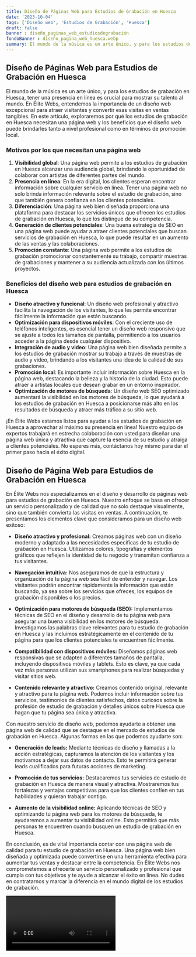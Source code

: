 ```yaml
---
title: Diseño de Páginas Web para Estudios de Grabación en Huesca
date: '2023-10-04'
tags: ['Diseño web', 'Estudios de Grabación', 'Huesca']
draft: false
banner : diseño_paginas_web_estudiosdegrabación
fondoBanner : diseño_pagina_web_huesca.webp
summary: El mundo de la música es un arte único, y para los estudios de grabación en Huesca, tener una presencia en línea es crucial para mostrar su talento al mundo. En Élite Webs, entendemos la importancia de un diseño web excepcional para atraer visitantes y convertir esas visitas en ventas tangibles. En este artículo, exploraremos por qué los estudios de grabación en Huesca necesitan una página web y los beneficios que el diseño web puede brindarles tanto a nivel profesional como en términos de promoción local.
---
```


## Diseño de Páginas Web para Estudios de Grabación en Huesca

El mundo de la música es un arte único, y para los estudios de grabación en Huesca, tener una presencia en línea es crucial para mostrar su talento al mundo. En Élite Webs, entendemos la importancia de un diseño web excepcional para atraer visitantes y convertir esas visitas en ventas tangibles. En este artículo, exploraremos por qué los estudios de grabación en Huesca necesitan una página web y los beneficios que el diseño web puede brindarles tanto a nivel profesional como en términos de promoción local.

### Motivos por los que necesitan una página web

1. **Visibilidad global**: Una página web permite a los estudios de grabación en Huesca alcanzar una audiencia global, brindando la oportunidad de colaborar con artistas de diferentes partes del mundo.
2. **Presencia en línea**: En la era digital, los clientes esperan encontrar información sobre cualquier servicio en línea. Tener una página web no solo brinda información relevante sobre el estudio de grabación, sino que también genera confianza en los clientes potenciales.
3. **Diferenciación**: Una página web bien diseñada proporciona una plataforma para destacar los servicios únicos que ofrecen los estudios de grabación en Huesca, lo que los distingue de su competencia.
4. **Generación de clientes potenciales**: Una buena estrategia de SEO en una página web puede ayudar a atraer clientes potenciales que buscan servicios de grabación en Huesca, lo que puede resultar en un aumento de las ventas y las colaboraciones.
5. **Promoción constante**: Una página web permite a los estudios de grabación promocionar constantemente su trabajo, compartir muestras de grabaciones y mantener a su audiencia actualizada con los últimos proyectos.

### Beneficios del diseño web para estudios de grabación en Huesca

- **Diseño atractivo y funcional**: Un diseño web profesional y atractivo facilita la navegación de los visitantes, lo que les permite encontrar fácilmente la información que están buscando.
- **Optimización para dispositivos móviles**: Con el creciente uso de teléfonos inteligentes, es esencial tener un diseño web responsivo que se ajuste a todos los tamaños de pantalla, permitiendo a los usuarios acceder a la página desde cualquier dispositivo.
- **Integración de audio y video**: Una página web bien diseñada permite a los estudios de grabación mostrar su trabajo a través de muestras de audio y video, brindando a los visitantes una idea de la calidad de sus grabaciones.
- **Promoción local**: Es importante incluir información sobre Huesca en la página web, destacando la belleza y la historia de la ciudad. Esto puede atraer a artistas locales que desean grabar en un entorno inspirador.
- **Optimización de motores de búsqueda**: Un diseño web SEO optimizado aumentará la visibilidad en los motores de búsqueda, lo que ayudará a los estudios de grabación en Huesca a posicionarse más alto en los resultados de búsqueda y atraer más tráfico a su sitio web.

¡En Élite Webs estamos listos para ayudar a los estudios de grabación en Huesca a aprovechar al máximo su presencia en línea! Nuestro equipo de expertos trabajará en estrecha colaboración con usted para diseñar una página web única y atractiva que capture la esencia de su estudio y atraiga a clientes potenciales. No esperes más, contáctanos hoy mismo para dar el primer paso hacia el éxito digital.

<GifSeo />

<Cta />

## Diseño de Página Web para Estudios de Grabación en Huesca

En Élite Webs nos especializamos en el diseño y desarrollo de páginas web para estudios de grabación en Huesca. Nuestro enfoque se basa en ofrecer un servicio personalizado y de calidad que no solo destaque visualmente, sino que también convierta las visitas en ventas. A continuación, te presentamos los elementos clave que consideramos para un diseño web exitoso:

- **Diseño atractivo y profesional:** Creamos páginas web con un diseño moderno y adaptado a las necesidades específicas de tu estudio de grabación en Huesca. Utilizamos colores, tipografías y elementos gráficos que reflejen la identidad de tu negocio y transmitan confianza a tus visitantes.

- **Navegación intuitiva:** Nos aseguramos de que la estructura y organización de tu página web sea fácil de entender y navegar. Los visitantes podrán encontrar rápidamente la información que están buscando, ya sea sobre los servicios que ofreces, los equipos de grabación disponibles o los precios.

- **Optimización para motores de búsqueda (SEO):** Implementamos técnicas de SEO en el diseño y desarrollo de tu página web para asegurar una buena visibilidad en los motores de búsqueda. Investigamos las palabras clave relevantes para tu estudio de grabación en Huesca y las incluimos estratégicamente en el contenido de tu página para que los clientes potenciales te encuentren fácilmente.

- **Compatibilidad con dispositivos móviles:** Diseñamos páginas web responsivas que se adapten a diferentes tamaños de pantalla, incluyendo dispositivos móviles y tablets. Esto es clave, ya que cada vez más personas utilizan sus smartphones para realizar búsquedas y visitar sitios web.

- **Contenido relevante y atractivo:** Creamos contenido original, relevante y atractivo para tu página web. Podemos incluir información sobre tus servicios, testimonios de clientes satisfechos, datos curiosos sobre la profesión de estudio de grabación y detalles únicos sobre Huesca que hagan que tu página sea única y atractiva.

Con nuestro servicio de diseño web, podemos ayudarte a obtener una página web de calidad que se destaque en el mercado de estudios de grabación en Huesca. Algunas formas en las que podemos ayudarte son:

- **Generación de leads:** Mediante técnicas de diseño y llamadas a la acción estratégicas, capturamos la atención de los visitantes y los motivamos a dejar sus datos de contacto. Esto te permitirá generar leads cualificados para futuras acciones de marketing.

- **Promoción de tus servicios:** Destacaremos tus servicios de estudio de grabación en Huesca de manera visual y atractiva. Mostraremos tus fortalezas y ventajas competitivas para que los clientes confíen en tus habilidades y quieran trabajar contigo.

- **Aumento de la visibilidad online:** Aplicando técnicas de SEO y optimizando tu página web para los motores de búsqueda, te ayudaremos a aumentar tu visibilidad online. Esto permitirá que más personas te encuentren cuando busquen un estudio de grabación en Huesca.

En conclusión, es de vital importancia contar con una página web de calidad para tu estudio de grabación en Huesca. Una página web bien diseñada y optimizada puede convertirse en una herramienta efectiva para aumentar tus ventas y destacar entre la competencia. En Élite Webs nos comprometemos a ofrecerte un servicio personalizado y profesional que cumpla con tus objetivos y te ayude a alcanzar el éxito en línea. No dudes en contratarnos y marcar la diferencia en el mundo digital de los estudios de grabación.

<Video />

<CtaBot job='Estudios de Grabación' city='Huesca'/>

<Gmaps query='Huesca+españa+maps' />
